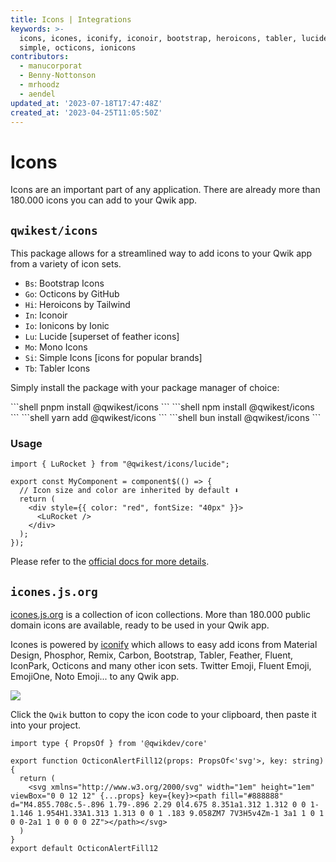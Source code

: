 ```yaml
---
title: Icons | Integrations
keywords: >-
  icons, icones, iconify, iconoir, bootstrap, heroicons, tabler, lucide, mono,
  simple, octicons, ionicons
contributors:
  - manucorporat
  - Benny-Nottonson
  - mrhoodz
  - aendel
updated_at: '2023-07-18T17:47:48Z'
created_at: '2023-04-25T11:05:50Z'
---
```



# Icons

Icons are an important part of any application. There are already more than 180.000 icons you can add to your Qwik app.

## `qwikest/icons`

This package allows for a streamlined way to add icons to your Qwik app from a variety of icon sets.

- `Bs`: Bootstrap Icons
- `Go`: Octicons by GitHub
- `Hi`: Heroicons by Tailwind
- `In`: Iconoir
- `Io`: Ionicons by Ionic
- `Lu`: Lucide [superset of feather icons]
- `Mo`: Mono Icons
- `Si`: Simple Icons [icons for popular brands]
- `Tb`: Tabler Icons

Simply install the package with your package manager of choice:

<PackageManagerTabs>
<span q:slot="pnpm">
```shell
pnpm install @qwikest/icons
```
</span>
<span q:slot="npm">
```shell
npm install @qwikest/icons
```
</span>
<span q:slot="yarn">
```shell
yarn add @qwikest/icons
```
</span>
<span q:slot="bun">
```shell
bun install @qwikest/icons
```
</span>
</PackageManagerTabs>

### Usage

```tsx
import { LuRocket } from "@qwikest/icons/lucide";

export const MyComponent = component$(() => {
  // Icon size and color are inherited by default ⬇️
  return (
    <div style={{ color: "red", fontSize: "40px" }}>
      <LuRocket />
    </div>
  );
});
```

Please refer to the [official docs for more details](https://github.com/qwikest/icons).


## `icones.js.org`

[icones.js.org](https://icones.js.org/) is a collection of icon collections. More than 180.000 public domain icons are available, ready to be used in your Qwik app.

Icones is powered by [iconify](https://iconify.design/) which allows to easy add icons from Material Design, Phosphor, Remix, Carbon, Bootstrap, Tabler, Feather, Fluent, IconPark, Octicons and many other icon sets. Twitter Emoji, Fluent Emoji, EmojiOne, Noto Emoji... to any Qwik app.

<img src={image}/>

Click the `Qwik` button to copy the icon code to your clipboard, then paste it into your project.

```tsx
import type { PropsOf } from '@qwikdev/core'

export function OcticonAlertFill12(props: PropsOf<'svg'>, key: string) {
  return (
    <svg xmlns="http://www.w3.org/2000/svg" width="1em" height="1em" viewBox="0 0 12 12" {...props} key={key}><path fill="#888888" d="M4.855.708c.5-.896 1.79-.896 2.29 0l4.675 8.351a1.312 1.312 0 0 1-1.146 1.954H1.33A1.313 1.313 0 0 1 .183 9.058ZM7 7V3H5v4Zm-1 3a1 1 0 1 0 0-2a1 1 0 0 0 0 2Z"></path></svg>
  )
}
export default OcticonAlertFill12
```

